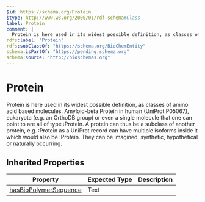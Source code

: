 ```yaml
---
$id: https://schema.org/Protein
$type: http://www.w3.org/2000/01/rdf-schema#Class
label: Protein
comment: |
  Protein is here used in its widest possible definition, as classes of amino acid based molecules. Amyloid-beta Protein in human (UniProt P05067), eukaryota (e.g. an OrthoDB group) or even a single molecule that one can point to are all of type :Protein. A protein can thus be a subclass of another protein, e.g. :Protein as a UniProt record can have multiple isoforms inside it which would also be :Protein. They can be imagined, synthetic, hypothetical or naturally occurring.
rdfs:label: "Protein"
rdfs:subClassOf: "https://schema.org/BioChemEntity"
schema:isPartOf: "https://pending.schema.org"
schema:source: "http://bioschemas.org"
---
```


# Protein

Protein is here used in its widest possible definition, as classes of amino acid based molecules. Amyloid-beta Protein in human (UniProt P05067), eukaryota (e.g. an OrthoDB group) or even a single molecule that one can point to are all of type :Protein. A protein can thus be a subclass of another protein, e.g. :Protein as a UniProt record can have multiple isoforms inside it which would also be :Protein. They can be imagined, synthetic, hypothetical or naturally occurring.

## Inherited Properties

| Property | Expected Type | Description |
| --- | --- | --- |
| [hasBioPolymerSequence](https://schema.org/hasBioPolymerSequence) | Text |  |
